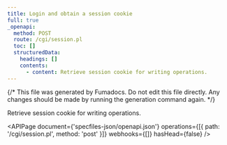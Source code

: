 ```yaml
---
title: Login and obtain a session cookie
full: true
_openapi:
  method: POST
  route: /cgi/session.pl
  toc: []
  structuredData:
    headings: []
    contents:
      - content: Retrieve session cookie for writing operations.
---
```


{/* This file was generated by Fumadocs. Do not edit this file directly. Any changes should be made by running the generation command again. */}

Retrieve session cookie for writing operations.

<APIPage
  document={'specfiles-json/openapi.json'}
  operations={[{ path: '/cgi/session.pl', method: 'post' }]}
  webhooks={[]}
  hasHead={false}
/>
